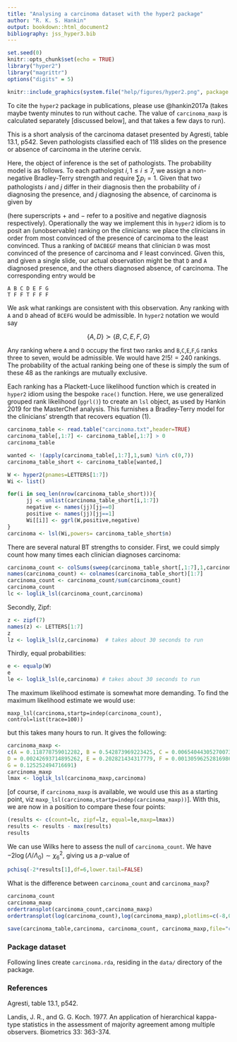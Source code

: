 ```yaml
---
title: "Analysing a carcinoma dataset with the hyper2 package"
author: "R. K. S. Hankin"
output: bookdown::html_document2
bibliography: jss_hyper3.bib
---
```



```r
set.seed(0)
knitr::opts_chunk$set(echo = TRUE)
library("hyper2")
library("magrittr")
options("digits" = 5)
```

```r
knitr::include_graphics(system.file("help/figures/hyper2.png", package = "hyper2"))
```

To cite the `hyper2` package in publications, please use @hankin2017a
(takes maybe twenty minutes to run without cache.  The value of
`carcinoma_maxp` is calculated separately [discussed below], and that
takes a few days to run).

This is a short analysis of the carcinoma dataset presented by
Agresti, table 13.1, p542.  Seven pathologists classified each of 118
slides on the presence or absence of carcinoma in the uterine cervix.

Here, the object of inference is the set of pathologists.  The
probability model is as follows.  To each pathologist $i,1\leq i \leq
7$, we assign a non-negative Bradley-Terry strength and require $\sum
p_i=1$.  Given that two pathologists $i$ and $j$ differ in their
diagnosis then the probability of $i$ diagnosing the presence, and $j$
diagnosing the absence, of carcinoma is given by

\begin{equation}\tag{1}
\operatorname{Prob}(i^+,j^-) = \frac{p_i}{p_i+p_j},\qquad
\operatorname{Prob}(i^-,j^+) = \frac{p_j}{p_i+p_j}
\end{equation}

(here superscripts $+$ and $-$ refer to a positive and negative
diagnosis respectively).  Operationally the way we implement this in
`hyper2` idiom is to posit an (unobservable) ranking on the
clinicians: we place the clinicians in order from most convinced of
the presence of carcinoma to the least convinced.  Thus a ranking of
`DACBEGF` means that clinician `D` was most convinced of the presence
of carcinoma and `F` least convinced.  Given this, and given a single
slide, our actual observation might be that `D` and `A` diagnosed
presence, and the others diagnosed absence, of carcinoma.  The
corresponding entry would be

```
A B C D E F G
T F F T F F F
```

We ask what rankings are consistent with this observation.  Any
ranking with `A` and `D` ahead of `BCEFG` would be admissible.  In
`hyper2` notation we would say

$$\left\lbrace A,D\right\rbrace\succ\left\lbrace B,C,E,F,G\right\rbrace$$

Any ranking where `A` and `D` occupy the first two ranks and
`B`,`C`,`E`,`F`,`G` ranks three to seven, would be admissible.  We
would have $2!5!=240$ rankings.  The probability of the actual ranking
being one of these is simply the sum of these 48 as the rankings are
mutually exclusive.

Each ranking has a Plackett-Luce likelihood function which is created
in `hyper2` idiom using the bespoke `race()` function.  Here, we use
generalized grouped rank likelihood (`ggrl()`) to create an `lsl`
object, as used by Hankin 2019 for the MasterChef analysis.  This
furnishes a Bradley-Terry model for the clinicians' strength that
recovers equation (1).


```r
carcinoma_table <- read.table("carcinoma.txt",header=TRUE)
carcinoma_table[,1:7] <- carcinoma_table[,1:7] > 0
carcinoma_table
```



```r
wanted <- !(apply(carcinoma_table[,1:7],1,sum) %in% c(0,7))
carcinoma_table_short <- carcinoma_table[wanted,]
```		      

```r
W <- hyper2(pnames=LETTERS[1:7])
Wi <- list()

for(i in seq_len(nrow(carcinoma_table_short))){
      jj <- unlist(carcinoma_table_short[i,1:7])
      negative <- names(jj)[jj==0]
      positive <- names(jj)[jj==1]
      Wi[[i]] <- ggrl(W,positive,negative)
}
carcinoma <- lsl(Wi,powers= carcinoma_table_short$n)
```

There are several natural BT strengths to consider.  First, we could
simply count how many times each clinician diagnoses carcinoma:

```r
carcinoma_count <- colSums(sweep(carcinoma_table_short[,1:7],1,carcinoma_table_short$n,"*"))
names(carcinoma_count) <- colnames(carcinoma_table_short)[1:7]
carcinoma_count <- carcinoma_count/sum(carcinoma_count)
carcinoma_count
lc <- loglik_lsl(carcinoma_count,carcinoma)
```

Secondly, Zipf:


```r
z <- zipf(7)
names(z) <- LETTERS[1:7]
z
lz <- loglik_lsl(z,carcinoma)  # takes about 30 seconds to run
```

Thirdly, equal probabilities:


```r
e <- equalp(W)
e
le <- loglik_lsl(e,carcinoma) # takes about 30 seconds to run
```

The maximum likelihood estimate is somewhat more demanding.  To find
the maximum likelihood estimate we would use:

`maxp_lsl(carcinoma,startp=indep(carcinoma_count), control=list(trace=100))`


but this takes many hours to run.  It gives the following:


```r
carcinoma_maxp <- 
c(A = 0.118778759012282, B = 0.542873969223425, C = 0.00654044305270073, 
D = 0.00242693714895262, E = 0.202821434317779, F = 0.00130596252816986, 
G = 0.125252494716691)
carcinoma_maxp
lmax <- loglik_lsl(carcinoma_maxp,carcinoma)
```

[of course, if `carcinoma_maxp` is available, we would use this as a
starting point, viz
`maxp_lsl(carcinoma,startp=indep(carcinoma_maxp))`].  With this, we
are now in a position to compare these four points:

```r
(results <- c(count=lc, zipf=lz, equal=le,maxp=lmax))
results <- results - max(results)
results
```

We can use Wilks here to assess the null of `carcinoma_count`.  We
have $-2\log(\Lambda/\Lambda_0)\sim\chi^2_6$, giving us a $p$-value of

```r
pchisq(-2*results[1],df=6,lower.tail=FALSE)
```


What is the difference between `carcinoma_count` and `carcinoma_maxp`?


```r
carcinoma_count
carcinoma_maxp
ordertransplot(carcinoma_count,carcinoma_maxp)
ordertransplot(log(carcinoma_count),log(carcinoma_maxp),plotlims=c(-8,0))
```



```r
save(carcinoma_table,carcinoma, carcinoma_count, carcinoma_maxp,file="carcinoma.rda")
```


### Package dataset {-}

Following lines create `carcinoma.rda`, residing in the `data/`
directory of the package.

### References {-}


Agresti, table 13.1, p542.



Landis, J. R., and G. G. Koch. 1977. An application of hierarchical
kappa-type statistics in the assessment of majority agreement among
multiple observers. Biometrics 33: 363-374.
